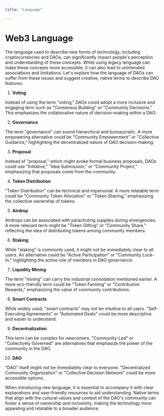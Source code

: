 ```yaml
---
title: "Language"

---
```








# Web3 Language 

The language used to describe new forms of technology, including cryptocurrencies and DAOs, can significantly impact people's perception and understanding of these concepts. While using legacy language can make these concepts more accessible, it can also lead to unintended associations and limitations. Let's explore how the language of DAOs can suffer from these issues and suggest creative, native terms to describe DAO features:

1. **Voting**

Instead of using the term "voting," DAOs could adopt a more inclusive and engaging term such as "Consensus Building" or "Community Decisions." This emphasizes the collaborative nature of decision-making within a DAO.

2. **Governance**

The term "governance" can sound hierarchical and bureaucratic. A more empowering alternative could be "Community Empowerment" or "Collective Guidance," highlighting the decentralized nature of DAO decision-making.

3. **Proposal**

Instead of "proposal," which might evoke formal business proposals, DAOs could use "Initiative," "Idea Submission," or "Community Project," emphasizing that proposals come from the community.

4. **Token Distribution**

"Token Distribution" can be technical and impersonal. A more relatable term could be "Community Token Allocation" or "Token Sharing," emphasizing the collective ownership of tokens.

5. **Airdrop**

Airdrops can be associated with parachuting supplies during emergencies. A more relevant term might be "Token Gifting" or "Community Share," reflecting the idea of distributing tokens among community members.

6. **Staking**

While "staking" is commonly used, it might not be immediately clear to all users. An alternative could be "Active Participation" or "Community Lock-In," highlighting the active role of members in DAO governance.

7. **Liquidity Mining**

The term "mining" can carry the industrial connotation mentioned earlier. A more eco-friendly term could be "Token Farming" or "Contribution Rewards," emphasizing the value of community contributions.

8. **Smart Contracts**

While widely used, "smart contracts" may not be intuitive to all users. "Self-Executing Agreements" or "Automated Deals" could be more descriptive and easier to understand.

9. **Decentralization**

This term can be complex for newcomers. "Community-Led" or "Collectively Governed" are alternatives that emphasize the power of the community in the DAO.

10. **DAO**

"DAO" itself might not be immediately clear to everyone. "Decentralized Community Organization" or "Collective Decision Network" could be more accessible options.

When introducing new language, it is essential to accompany it with clear explanations and user-friendly resources to aid understanding. Native terms that align with the cultural values and context of the DAO's community can foster a sense of ownership and inclusivity, making the technology more appealing and relatable to a broader audience.

